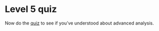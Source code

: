 # Level 5 quiz

Now do the [quiz](https://causalmap.shinyapps.io/quizzes/#section-xlevel5)  to see if you've understood about advanced analysis.
